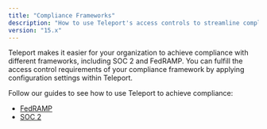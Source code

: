 ```yaml
---
title: "Compliance Frameworks"
description: "How to use Teleport's access controls to streamline compliance without sacrificing productivity."
version: "15.x"
---
```


Teleport makes it easier for your organization to achieve compliance with
different frameworks, including SOC 2 and FedRAMP. You can fulfill the access
control requirements of your compliance framework by applying configuration
settings within Teleport.

Follow our guides to see how to use Teleport to achieve compliance:

- [FedRAMP](/docs/access-controls/compliance-frameworks/fedramp)
- [SOC 2](/docs/access-controls/compliance-frameworks/soc2)
